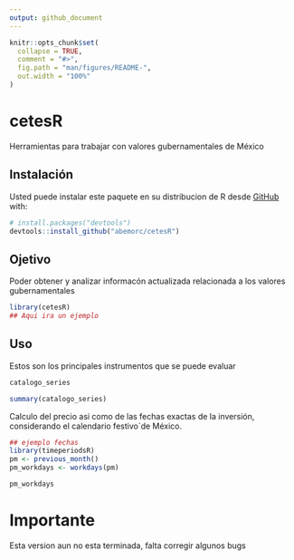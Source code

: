 ```yaml
---
output: github_document
---
```


<!-- README.md is generated from README.Rmd. Please edit that file -->

```r
knitr::opts_chunk$set(
  collapse = TRUE,
  comment = "#>",
  fig.path = "man/figures/README-",
  out.width = "100%"
)
```

# cetesR

<!-- badges: start -->
<!-- badges: end -->

Herramientas para trabajar con valores gubernamentales de México

## Instalación

Usted puede instalar este paquete en su distribucion de R desde [GitHub](https://github.com/) with:

``` r
# install.packages("devtools")
devtools::install_github("abemorc/cetesR")
```

## Ojetivo

Poder obtener y  analizar informacón actualizada relacionada a los valores gubernamentales

```r
library(cetesR)
## Aqui ira un ejemplo
```

## Uso

Estos son los principales instrumentos  que se puede evaluar
```r

catalogo_series

```

```r
summary(catalogo_series)
```


Calculo del precio asi como de las fechas exactas de la inversión, considerando el calendario festivo´de México.

```r
## ejemplo fechas
library(timeperiodsR)
pm <- previous_month()
pm_workdays <- workdays(pm)
```


```r
pm_workdays
```


# Importante

Esta version aun no esta terminada, falta corregir algunos bugs


